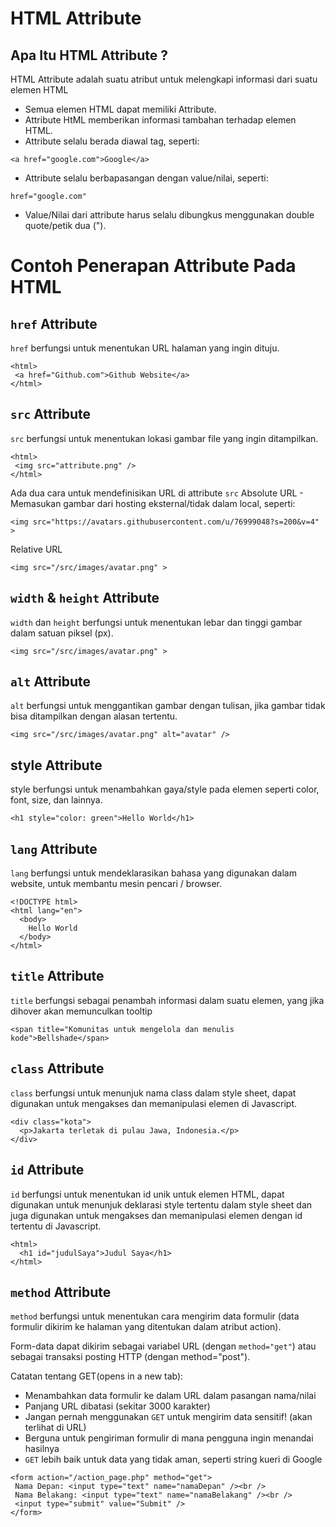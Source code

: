 # HTML Attribute

## Apa Itu HTML Attribute ?
HTML Attribute adalah suatu atribut untuk melengkapi informasi dari suatu elemen HTML

* Semua elemen HTML dapat memiliki Attribute.
* Attribute HtML memberikan informasi tambahan terhadap elemen HTML.
* Attribute selalu berada diawal tag, seperti: 
```
<a href="google.com">Google</a>
```
* Attribute selalu berbapasangan dengan value/nilai, seperti:
```
href="google.com"
```
* Value/Nilai dari attribute harus selalu dibungkus menggunakan double quote/petik dua (").

# Contoh Penerapan Attribute Pada HTML
## `href` Attribute
`href` berfungsi untuk menentukan URL halaman yang ingin dituju.
```
<html>
 <a href="Github.com">Github Website</a>
</html>
```
## `src` Attribute
`src` berfungsi untuk menentukan lokasi gambar file yang ingin ditampilkan.
```
<html>
 <img src="attribute.png" />
</html>
```
Ada dua cara untuk mendefinisikan URL di attribute `src`
Absolute URL - Memasukan gambar dari hosting eksternal/tidak dalam local, seperti:
```
<img src="https://avatars.githubusercontent.com/u/76999048?s=200&v=4" >
```
Relative URL
```
<img src="/src/images/avatar.png" >
```
## `width` & `height` Attribute
`width` dan `height` berfungsi untuk menentukan lebar dan tinggi gambar dalam satuan piksel (px).
```
<img src="/src/images/avatar.png" >
```
## `alt` Attribute
`alt` berfungsi untuk menggantikan gambar dengan tulisan, jika gambar tidak bisa ditampilkan dengan alasan tertentu.
```
<img src="/src/images/avatar.png" alt="avatar" />
```
## style Attribute
style berfungsi untuk menambahkan gaya/style pada elemen seperti color, font, size, dan lainnya.
```
<h1 style="color: green">Hello World</h1>
```
## `lang` Attribute
`lang` berfungsi untuk mendeklarasikan bahasa yang digunakan dalam website, untuk membantu mesin pencari / browser.
```
<!DOCTYPE html>
<html lang="en">
  <body>
    Hello World
  </body>
</html>
```
## `title` Attribute
`title` berfungsi sebagai penambah informasi dalam suatu elemen, yang jika dihover akan memunculkan tooltip
```
<span title="Komunitas untuk mengelola dan menulis kode">Bellshade</span>
```
## `class` Attribute
`class` berfungsi untuk menunjuk nama class dalam style sheet, dapat digunakan untuk mengakses dan memanipulasi elemen di Javascript.
```
<div class="kota">
  <p>Jakarta terletak di pulau Jawa, Indonesia.</p>
</div>
```
## `id` Attribute
`id` berfungsi untuk menentukan id unik untuk elemen HTML, dapat digunakan untuk menunjuk deklarasi style tertentu dalam style sheet dan juga digunakan untuk mengakses dan memanipulasi elemen dengan id tertentu di Javascript.
```
<html>
  <h1 id="judulSaya">Judul Saya</h1>
</html>
```
## `method` Attribute
`method` berfungsi untuk menentukan cara mengirim data formulir (data formulir dikirim ke halaman yang ditentukan dalam atribut action).

Form-data dapat dikirim sebagai variabel URL (dengan `method="get"`) atau sebagai transaksi posting HTTP (dengan method="post").

Catatan tentang GET(opens in a new tab):

* Menambahkan data formulir ke dalam URL dalam pasangan nama/nilai
* Panjang URL dibatasi (sekitar 3000 karakter)
* Jangan pernah menggunakan `GET` untuk mengirim data sensitif! (akan terlihat di URL)
* Berguna untuk pengiriman formulir di mana pengguna ingin menandai hasilnya
* `GET` lebih baik untuk data yang tidak aman, seperti string kueri di Google
 ```
<form action="/action_page.php" method="get">
  Nama Depan: <input type="text" name="namaDepan" /><br />
  Nama Belakang: <input type="text" name="namaBelakang" /><br />
  <input type="submit" value="Submit" />
</form>
```
